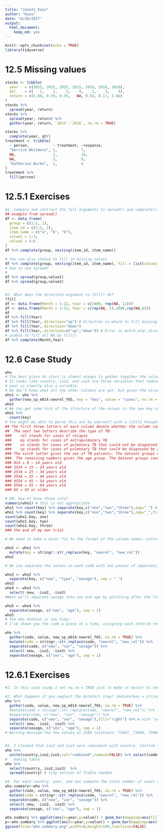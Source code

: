 ```yaml
---
title: "June21_Kazu"
author: "Kazu"
date: "6/20/2017"
output: 
  html_document: 
    keep_md: yes
---
```


```r
knitr::opts_chunk$set(echo = TRUE)
library(tidyverse)
```
# 12.5 Missing values
```r
stocks <- tibble(
  year   = c(2015, 2015, 2015, 2015, 2016, 2016, 2016),
  qtr    = c(   1,    2,    3,    4,    2,    3,    4),
  return = c(1.88, 0.59, 0.35,   NA, 0.92, 0.17, 2.66)
)
stocks %>% 
  spread(year, return)
stocks %>% 
  spread(year, return) %>% 
  gather(year, return, `2015`:`2016`, na.rm = TRUE)

stocks %>% 
  complete(year, qtr)
treatment <- tribble(
  ~ person,           ~ treatment, ~response,
  "Derrick Whitmore", 1,           7,
  NA,                 2,           10,
  NA,                 3,           9,
  "Katherine Burke",  1,           4
)
treatment %>% 
  fill(person)

```
# 12.5.1 Exercises
```r
#1. Compare and contrast the fill arguments to spread() and complete().
## example from spread()
df <- data_frame(
  group = c(1:2, 1),
  item_id = c(1:2, 2),
  item_name = c("a", "b", "b"),
  value1 = 1:3,
  value2 = 4:6
)
df %>% complete(group, nesting(item_id, item_name))

# You can also choose to fill in missing values
df %>% complete(group, nesting(item_id, item_name), fill = list(value1 = 0))
# how to use spread?
# 
df %>% spread(group,value1)
df %>% spread(group,value2)


#2. What does the direction argument to fill() do?
?fill
df <- data.frame(Month = 1:12, Year = c(2000, rep(NA, 11)))
df <- data.frame(Month = 1:12, Year = c(rep(NA, 5),2000,rep(NA,6)))
df
df %>% fill(Year)
df %>% fill(Year,.direction="up") # Direction in which to fill missing values. Currently either "down" (the default) or "up". ????
df %>% fill(Year,.direction="down")
df %>% fill(Year,.direction=c("up","down")) # Error in match.arg(.direction) : 'arg' must be of length 1. 
# unable to fill all NA by fill()
df %>% complete(Month,Year) 
```
# 12.6 Case Study
```r
who
# The best place to start is almost always to gather together the columns that are not variables. Let’s have a look at what we’ve got:
# It looks like country, iso2, and iso3 are three variables that redundantly specify the country.
# year is clearly also a variable.
# We don’t know what all the other columns are yet, but given the structure in the variable names (e.g. new_sp_m014, new_ep_m014, new_ep_f014) these are likely to be values, not variables.
who1 <- who %>% 
  gather(new_sp_m014:newrel_f65, key = "key", value = "cases", na.rm = TRUE)
who1
# We can get some hint of the structure of the values in the new key column by counting them:
who1 %>% 
  count(key)
# You might be able to parse this out by yourself with a little thought and some experimentation, but luckily we have the data dictionary handy. It tells us:
## The first three letters of each column denote whether the column contains new or old cases of TB. In this dataset, each column contains new cases.
##  The next two letters describe the type of TB:
###    rel stands for cases of relapse
###    ep stands for cases of extrapulmonary TB
###    sn stands for cases of pulmonary TB that could not be diagnosed by a pulmonary smear (smear negative)
###    sp stands for cases of pulmonary TB that could be diagnosed be a pulmonary smear (smear positive)
### The sixth letter gives the sex of TB patients. The dataset groups cases by males (m) and females (f).
###  The remaining numbers gives the age group. The dataset groups cases into seven age groups:
### 014 = 0 – 14 years old
### 1524 = 15 – 24 years old
### 2534 = 25 – 34 years old
### 3544 = 35 – 44 years old
### 4554 = 45 – 54 years old
### 5564 = 55 – 64 years old
### 65 = 65 or older

# KN: how ot know those info?
summary(who1) # this is not appropriate
who1 %>% count(key) %>% separate(key,c("one","two","three"),sep="_") # Warning message:Too few values at 14 locations: 43, 44, 45, 46, 47, 48, 49, 50, 51, 52, 53, 54, 55, 56 
who1 %>% count(key) %>% separate(key,c("one","two","three"),sep="_",fill="right") -> who1.key
count(who1.key, one)
count(who1.key, two)
count(who1.key, three)
### the end of my own trial

# We need to make a minor fix to the format of the column names: unfortunately the names are slightly inconsistent because instead of new_rel we have newrel (it’s hard to spot this here but if you don’t fix it we’ll get errors in subsequent steps). You’ll learn about str_replace() in strings, but the basic idea is pretty simple: replace the characters “newrel” with “new_rel”. This makes all variable names consistent.

who2 <- who1 %>% 
  mutate(key = stringr::str_replace(key, "newrel", "new_rel"))
who2

# We can separate the values in each code with two passes of separate(). The first pass will split the codes at each underscore.

who3 <- who2 %>% 
  separate(key, c("new", "type", "sexage"), sep = "_")
who3
who4 <- who3 %>% 
  select(-new, -iso2, -iso3)
#Next we’ll separate sexage into sex and age by splitting after the first character:

who5 <- who4 %>% 
  separate(sexage, c("sex", "age"), sep = 1)
who5
# The who dataset is now tidy!
# I’ve shown you the code a piece at a time, assigning each interim result to a new variable. This typically isn’t how you’d work interactively. Instead, you’d gradually build up a complex pipe:

who %>%
  gather(code, value, new_sp_m014:newrel_f65, na.rm = TRUE) %>% 
  mutate(code = stringr::str_replace(code, "newrel", "new_rel")) %>%
  separate(code, c("new", "var", "sexage")) %>% 
  select(-new, -iso2, -iso3) %>% 
  separate(sexage, c("sex", "age"), sep = 1)
```
# 12.6.1 Exercises
```r
#1. In this case study I set na.rm = TRUE just to make it easier to check that we had the correct values. Is this reasonable? Think about how missing values are represented in this dataset. Are there implicit missing values? What’s the difference between an NA and zero?

#2. What happens if you neglect the mutate() step? (mutate(key = stringr::str_replace(key, "newrel", "new_rel")))
who %>%
  gather(code, value, new_sp_m014:newrel_f65, na.rm = TRUE) %>% 
  #mutate(code = stringr::str_replace(code, "newrel", "new_rel")) %>%
  #separate(code, c("new", "var", "sexage")) %>% 
  separate(code, c("new", "var", "sexage"),fill="right") %>% # with "newrel" row has only two 
  select(-new, -iso2, -iso3) %>% 
  separate(sexage, c("sex", "age"), sep = 1)
# Warning message:Too few values at 2580 locations: 73467, 73468, 73469, 73470, 73471, 73472, 73473, 73474, 73475, 73476, 73477, 73478, 73479, 73480, 73481, 73482, 73483, 73484, 73485, 73486, ... 


#3. I claimed that iso2 and iso3 were redundant with country. Confirm this claim.
who %>% 
  unite(country,iso2,iso3,col="combined",remove=FALSE) %>% select(combined) %>% count(combined) # this is not what I want
#   making table
who %>% 
  select(country, iso2,iso3)  %>%
  spread(country) # tidy version of ftable needed.

#4. For each country, year, and sex compute the total number of cases of TB. Make an informative visualisation of the data.
who.summary<-who %>%
  gather(code, value, new_sp_m014:newrel_f65, na.rm = TRUE) %>% 
  mutate(code = stringr::str_replace(code, "newrel", "new_rel")) %>%
  separate(code, c("new", "var", "sexage")) %>% 
  select(-new, -iso2, -iso3) %>% 
  separate(sexage, c("sex", "age"), sep = 1)

who.summary %>% ggplot(aes(x=year,y=value)) + geom_bar(mapping=aes(fill=age),stat="identity")
p<-who.summary %>% ggplot(aes(x=year,y=value)) + geom_bar(mapping=aes(fill=age),stat="identity") + facet_grid(country~var,scales="free_y")
ggsave(file="who.summary.png",width=8,height=100,limitsize=FALSE)

```
